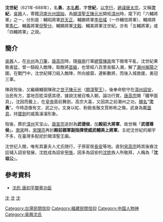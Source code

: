 {{Min-nan
| title     = 沈彪
| img       = <!-- [[圖檔名|大小]] -->
| caption   = <!-- 圖片檔案之解釋 -->
| choan-han = 沈彪
| han-lo    = <!-- 閩南語漢羅書寫 -->
| choan-lo  = Sím Piu
}}
'''沈世紀'''（621年-688年），名'''勇'''，[[本名|本名]]'''彪'''，字'''世紀'''，[[以字行|以字行]]，[[避諱|避諱]][[唐太宗|唐太宗]]，又稱'''沈紀'''，[[吳興|吳興]]人，寄籍[[河南|河南]][[光州|光州]][[固始|固始]]，為[[開漳聖王|開漳聖王]][[陳元光|陳元光]]開拓[[漳州|漳州]]時，麾下的「六輔將軍」之一，分別是：輔昭將軍[[許天正|許天正]]、輔勝將軍[[李伯瑤|李伯瑤]]（一作輔信將軍）、輔順將軍[[馬仁|馬仁]]、輔義將軍[[倪聖分|倪聖分]]、輔顯將軍[[沈毅|沈毅]]、輔美將軍沈世紀。亦有「五輔將軍」或「四輔將軍」之說。

==簡介==
[[吳興|吳興]]人，在[[光州|光州]]為[[胥吏|刀筆]]，[[唐高宗|唐高宗]]時，隨[[嶺南|嶺南]]行軍[[總管|總管]][[陳政|陳政]]南下閩粵平亂，沈世紀果敢勇猛，曾一騎殺入敵陣，取敵將[[首級|首級]]，也曾經八百里長驅入潮，解了[[潮州|潮州]][[揭陽|揭陽]]之圍，在戰鬥中，沈世紀揮刀殺入敵陣，所向披靡，連斬數將，而後入城救援，勇冠三軍。

陳政歿後，又繼續輔弼陳政之[[世子|世子]][[陳元光|陳元光]]（[[開漳聖王|開漳聖王]]）。後奉命駐守在[[漳州|漳州]][[詔安|詔安]]，治民有方，當地百姓深感其德，據說沈被召喚入朝，論功行賞，[[唐高宗|唐高宗]]賜「鐵甲面具」，沈因而戴上，在[[皇帝|皇帝]]面前舞劍，高宗大喜，又因其之前潮州之功，[[賜名|賜名]]“'''沈勇'''”。今時造像有文、武之分。文身以紅、粉臉長鬚文質彬彬之像。武身為戴[[面具|面具]]，持[[寶劍|寶劍]]的威風凜凜形象。

歿後，葬於[[漳州|漳州]]天宝山，[[唐宣宗|唐宣宗]]追封為'''武德侯'''，加'''殿前大將軍'''，故世稱「'''武德尊侯'''」。[[南宋|南宋]]時，[[宋理宗|宋理宗]]再封'''殿前親軍副指揮使威武輔美上將軍'''。主祀沈世紀的廟宇不多，在臺灣多配祀於開漳聖王廟。

沈世纪入閩，唯有其妻夫人尤氏随行，子孫宦居[[長安|長安]]等地。直到[[宋高宗|宋高宗]]時其後裔沈廷辅入詔安發展，沈姓成為詔安[[甲族|甲族]]，因多為詔安的[[沈姓|沈姓]]族人所敬拜，人稱為「'''沈祖公'''」。

==參考資料==
*[http://www.libertytimes.com.tw/2008/new/apr/5/today-center1-2.htm 沈彪 唐初平閩粵功臣] {{Wayback|url=http://www.libertytimes.com.tw/2008/new/apr/5/today-center1-2.htm |date=20080607214539 }}

[[category:唐朝賜名字者|沈]]
[[category:唐朝軍事人物|沈]]
[[category:固始人|沈]]
[[Category:台灣民間信仰|Category:台灣民間信仰]]
[[Category:福建民間信仰|Category:福建民間信仰]]
[[Category:中国人物神|Category:中国人物神]]
[[Category:吳興沈氏|Category:吳興沈氏]]